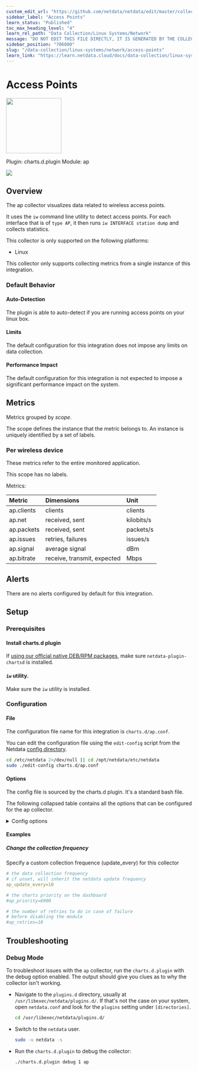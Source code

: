 ```yaml
---
custom_edit_url: "https://github.com/netdata/netdata/edit/master/collectors/charts.d.plugin/ap/metadata.yaml"
sidebar_label: "Access Points"
learn_status: "Published"
toc_max_heading_level: "4"
learn_rel_path: "Data Collection/Linux Systems/Network"
message: "DO NOT EDIT THIS FILE DIRECTLY, IT IS GENERATED BY THE COLLECTOR'S metadata.yaml FILE"
sidebar_position: "706000"
slug: "/data-collection/linux-systems/network/access-points"
learn_link: "https://learn.netdata.cloud/docs/data-collection/linux-systems/network/access-points"
---
```



# Access Points


<img src="https://netdata.cloud/img/network-wired.svg" width="150"/>


Plugin: charts.d.plugin
Module: ap

<img src="https://img.shields.io/badge/maintained%20by-Netdata-%2300ab44" />

## Overview

The ap collector visualizes data related to wireless access points.

It uses the `iw` command line utility to detect access points. For each interface that is of `type AP`, it then runs `iw INTERFACE station dump` and collects statistics.

This collector is only supported on the following platforms:

- Linux

This collector only supports collecting metrics from a single instance of this integration.


### Default Behavior

#### Auto-Detection

The plugin is able to auto-detect if you are running access points on your linux box.

#### Limits

The default configuration for this integration does not impose any limits on data collection.

#### Performance Impact

The default configuration for this integration is not expected to impose a significant performance impact on the system.


## Metrics

Metrics grouped by *scope*.

The scope defines the instance that the metric belongs to. An instance is uniquely identified by a set of labels.



### Per wireless device

These metrics refer to the entire monitored application.

This scope has no labels.

Metrics:

| Metric | Dimensions | Unit |
|:------|:----------|:----|
| ap.clients | clients | clients |
| ap.net | received, sent | kilobits/s |
| ap.packets | received, sent | packets/s |
| ap.issues | retries, failures | issues/s |
| ap.signal | average signal | dBm |
| ap.bitrate | receive, transmit, expected | Mbps |



## Alerts

There are no alerts configured by default for this integration.


## Setup

### Prerequisites

#### Install charts.d plugin

If [using our official native DEB/RPM packages](/docs/maintaining/update-netdata-agents#determine-which-installation-method-you-used), make sure `netdata-plugin-chartsd` is installed.


#### `iw` utility.

Make sure the `iw` utility is installed.


### Configuration

#### File

The configuration file name for this integration is `charts.d/ap.conf`.


You can edit the configuration file using the `edit-config` script from the
Netdata [config directory](/docs/configuring/configuration#the-netdata-config-directory).

```bash
cd /etc/netdata 2>/dev/null || cd /opt/netdata/etc/netdata
sudo ./edit-config charts.d/ap.conf
```
#### Options

The config file is sourced by the charts.d plugin. It's a standard bash file.

The following collapsed table contains all the options that can be configured for the ap collector.


<details><summary>Config options</summary>

| Name | Description | Default | Required |
|:----|:-----------|:-------|:--------:|
| ap_update_every | The data collection frequency. If unset, will inherit the netdata update frequency. | 1 | False |
| ap_priority | Controls the order of charts at the netdata dashboard. | 6900 | False |
| ap_retries | The number of retries to do in case of failure before disabling the collector. | 10 | False |

</details>

#### Examples

##### Change the collection frequency

Specify a custom collection frequence (update_every) for this collector

```yaml
# the data collection frequency
# if unset, will inherit the netdata update frequency
ap_update_every=10

# the charts priority on the dashboard
#ap_priority=6900

# the number of retries to do in case of failure
# before disabling the module
#ap_retries=10

```


## Troubleshooting

### Debug Mode

To troubleshoot issues with the `ap` collector, run the `charts.d.plugin` with the debug option enabled. The output
should give you clues as to why the collector isn't working.

- Navigate to the `plugins.d` directory, usually at `/usr/libexec/netdata/plugins.d/`. If that's not the case on
  your system, open `netdata.conf` and look for the `plugins` setting under `[directories]`.

  ```bash
  cd /usr/libexec/netdata/plugins.d/
  ```

- Switch to the `netdata` user.

  ```bash
  sudo -u netdata -s
  ```

- Run the `charts.d.plugin` to debug the collector:

  ```bash
  ./charts.d.plugin debug 1 ap
  ```


